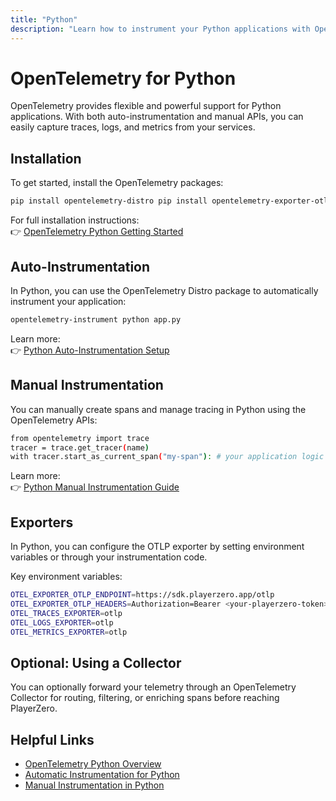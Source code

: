 ```yaml
---
title: "Python"
description: "Learn how to instrument your Python applications with OpenTelemetry and send data to PlayerZero."
---
```



# OpenTelemetry for Python

OpenTelemetry provides flexible and powerful support for Python applications. With both auto-instrumentation and manual APIs, you can easily capture traces, logs, and metrics from your services.

## Installation

To get started, install the OpenTelemetry packages:

```bash
pip install opentelemetry-distro pip install opentelemetry-exporter-otlp
```

For full installation instructions:  
👉 [OpenTelemetry Python Getting Started](https://opentelemetry.io/docs/instrumentation/python/)

## Auto-Instrumentation

<AutoInstrumentation/>

In Python, you can use the OpenTelemetry Distro package to automatically instrument your application:

```bash
opentelemetry-instrument python app.py
```

Learn more:  
👉 [Python Auto-Instrumentation Setup](https://opentelemetry.io/docs/instrumentation/python/automatic/)

## Manual Instrumentation

<ManualInstrumentation/>

You can manually create spans and manage tracing in Python using the OpenTelemetry APIs:

```bash
from opentelemetry import trace
tracer = trace.get_tracer(name)
with tracer.start_as_current_span("my-span"): # your application logic pass
```

Learn more:  
👉 [Python Manual Instrumentation Guide](https://opentelemetry.io/docs/instrumentation/python/manual/)

## Exporters

<ExporterOverview/>

In Python, you can configure the OTLP exporter by setting environment variables or through your instrumentation code.

Key environment variables:

```bash
OTEL_EXPORTER_OTLP_ENDPOINT=https://sdk.playerzero.app/otlp
OTEL_EXPORTER_OTLP_HEADERS=Authorization=Bearer <your-playerzero-token> 
OTEL_TRACES_EXPORTER=otlp
OTEL_LOGS_EXPORTER=otlp 
OTEL_METRICS_EXPORTER=otlp
```

## Optional: Using a Collector

<CollectorOptional/>

You can optionally forward your telemetry through an OpenTelemetry Collector for routing, filtering, or enriching spans before reaching PlayerZero.

## Helpful Links

<HelpfulLinksIntro/>

- [OpenTelemetry Python Overview](https://opentelemetry.io/docs/instrumentation/python/)
- [Automatic Instrumentation for Python](https://opentelemetry.io/docs/instrumentation/python/automatic/)
- [Manual Instrumentation in Python](https://opentelemetry.io/docs/instrumentation/python/manual/)
